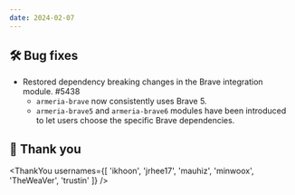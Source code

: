 ```yaml
---
date: 2024-02-07
---
```


## 🛠️ Bug fixes

- Restored dependency breaking changes in the Brave integration module. #5438
  - `armeria-brave` now consistently uses Brave 5.
  - `armeria-brave5` and `armeria-brave6` modules have been introduced to let users choose the specific Brave 
    dependencies.

## 🙇 Thank you

<ThankYou usernames={[
  'ikhoon',
  'jrhee17',
  'mauhiz',
  'minwoox',
  'TheWeaVer',
  'trustin'
]} />
